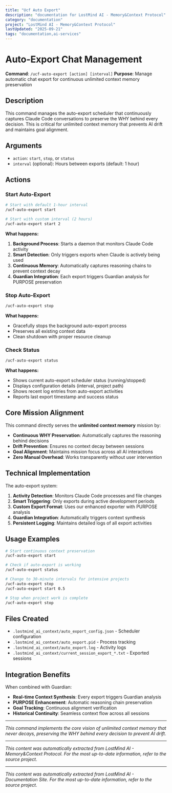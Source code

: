 ```yaml
---
title: "Ucf Auto Export"
description: "documentation for LostMind AI - Memory&Context Protocol"
category: "documentation"
project: "LostMind AI - Memory&Context Protocol"
lastUpdated: "2025-09-21"
tags: "documentation,ai-services"
---
```


# Auto-Export Chat Management

**Command**: `/ucf-auto-export [action] [interval]`
**Purpose**: Manage automatic chat export for continuous unlimited context memory preservation

## Description

This command manages the auto-export scheduler that continuously captures Claude Code conversations to preserve the WHY behind every decision. This is critical for unlimited context memory that prevents AI drift and maintains goal alignment.

## Arguments

- `action`: `start`, `stop`, or `status`
- `interval` (optional): Hours between exports (default: 1 hour)

## Actions

### Start Auto-Export
```bash
# Start with default 1-hour interval
/ucf-auto-export start

# Start with custom interval (2 hours)
/ucf-auto-export start 2
```

**What happens:**
1. **Background Process**: Starts a daemon that monitors Claude Code activity
2. **Smart Detection**: Only triggers exports when Claude is actively being used
3. **Continuous Memory**: Automatically captures reasoning chains to prevent context decay
4. **Guardian Integration**: Each export triggers Guardian analysis for PURPOSE preservation

### Stop Auto-Export
```bash
/ucf-auto-export stop
```

**What happens:**
- Gracefully stops the background auto-export process
- Preserves all existing context data
- Clean shutdown with proper resource cleanup

### Check Status
```bash
/ucf-auto-export status
```

**What happens:**
- Shows current auto-export scheduler status (running/stopped)
- Displays configuration details (interval, project path)
- Shows recent log entries from auto-export activities
- Reports last export timestamp and success status

## Core Mission Alignment

This command directly serves the **unlimited context memory** mission by:

- **Continuous WHY Preservation**: Automatically captures the reasoning behind decisions
- **Drift Prevention**: Ensures no context decay between sessions
- **Goal Alignment**: Maintains mission focus across all AI interactions
- **Zero Manual Overhead**: Works transparently without user intervention

## Technical Implementation

The auto-export system:
1. **Activity Detection**: Monitors Claude Code processes and file changes
2. **Smart Triggering**: Only exports during active development periods
3. **Custom Export Format**: Uses our enhanced exporter with PURPOSE analysis
4. **Guardian Integration**: Automatically triggers context synthesis
5. **Persistent Logging**: Maintains detailed logs of all export activities

## Usage Examples

```bash
# Start continuous context preservation
/ucf-auto-export start

# Check if auto-export is working
/ucf-auto-export status

# Change to 30-minute intervals for intensive projects
/ucf-auto-export stop
/ucf-auto-export start 0.5

# Stop when project work is complete
/ucf-auto-export stop
```

## Files Created

- `.lostmind_ai_context/auto_export_config.json` - Scheduler configuration
- `.lostmind_ai_context/auto_export.pid` - Process tracking
- `.lostmind_ai_context/auto_export.log` - Activity logs
- `.lostmind_ai_context/current_session_export_*.txt` - Exported sessions

## Integration Benefits

When combined with Guardian:
- **Real-time Context Synthesis**: Every export triggers Guardian analysis
- **PURPOSE Enhancement**: Automatic reasoning chain preservation
- **Goal Tracking**: Continuous alignment verification
- **Historical Continuity**: Seamless context flow across all sessions

---

*This command implements the core vision of unlimited context memory that never decays, preserving the WHY behind every decision to prevent AI drift.*

---
*This content was automatically extracted from LostMind AI - Memory&Context Protocol. For the most up-to-date information, refer to the source project.*


---
*This content was automatically extracted from LostMind AI - Documentation Site. For the most up-to-date information, refer to the source project.*
